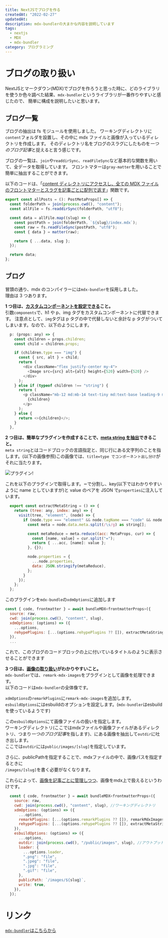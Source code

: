 ```yaml
---
title: NextJSでブログを作る
createdAt: "2022-02-27"
updatedAt: 
description: mdx-bundlerの大まかな内容を説明しています
tags:
  - nextjs
  - MDX
  - mdx-bundler
category: プログラミング
---
```


# ブログの取り扱い

NextJSとマークダウン(MDX)でブログを作ろうと思った時に、どのライブラリを使うか色々調べた結果、`mdx-bundler`というライブラリが一番作りやすいと感じたので、
簡単に構成を説明したいと思います。

## ブログ一覧

ブログの抽出は fs モジュールを使用しました。
ワーキングディレクトリに`content`フォルダを設置し、その中に mdx ファイルと画像が入っているディレクトリを作成します。
そのディレクトリ名をブログのスラグにしたものを<i>一つのブログ記事</i>と捉えると言う感じです。

ブログの一覧は、`join`や`readdirSync`、`readFileSync`など基本的な関数を用いて、全データを取得しています。
フロントマターは`gray-matter`を用いることで簡単に抽出することができます。

以下のコードは、「<u>content ディレクトリにアクセスし、全ての MDX ファイルのフロントマターとスラグを記事ごとに配列で返す</u>」関数です。

```javascript title=allPost.ts
export const allPosts = (): PostMetaProps[] => {
  const folderPath = join(process.cwd(), "content");
  const allFile = fs.readdirSync(folderPath, "utf8");

  const data = allFile.map((slug) => {
    const postPath = join(folderPath, `${slug}/index.mdx`);
    const raw = fs.readFileSync(postPath, "utf8");
    const { data } = matter(raw);

    return { ...data, slug };
  });

  return data;
};
```

## ブログ

冒頭の通り、mdx のコンパイラーには`mdx-bundler`を採用しました。  
理由は 3 つあります。

**1 つ目は、<u>カスタムコンポーネントを設定できる</u>こと。**  
引数`components`で、h1 や p、img タグをカスタムコンポーネントに代替できます。
注意点として、`img`タグは p タグの中で代替しないと余計な p タグがついてしまいます。なので、以下のようにします。

```js title=typeでコンポーネント出し分け
  p: (props: any) => {
    const children = props.children;
    const child = children.props;

    if (children.type === "img") {
      const { src, alt } = child;
      return (
        <div className="flex justify-center my-4">
          <Image src={src} alt={alt} height={520} width={520} />
        </div>
      );
    } else if (typeof children !== "string") {
      return (
        <p className="mb-12 md:mb-14 text-tiny md:text-base leading-9 md:leading-10 text-slate-700 dark:text-slate-300">
          {children}
        </p>
      );
    } else {
      return <>{children}</>;
    }
  },
```

**2 つ目は、簡単なプラグインを作成することで、<u>meta string を抽出</u>できること。**    
`meta string`とはコードブロックの言語指定と、同じ行にある文字列のことを指します。(以下の画像参照)この画像では、`title=type でコンポーネント出し分け`がそれに当たります。

![プラグイン!](./Screenshot-01.png)

これを以下のプラグインで取得します。`＝`で分割し、key(以下ではわかりやすいように name としていますが)と value のペアを JSON で`properties`に注入しています。

```javascript
  export const extractMetaString = () => {
    return (tree: any, index: any) => {
      visit(tree, "element", (node) => {
        if (node.type === "element" && node.tagName === "code" && node.data) {
          const meta = node.data.meta.split(/\s/g) as string[];

          const metaReduce = meta.reduce((acc: MetaProps, cur) => {
            const [name, value] = cur.split("=");
            return { ...acc, [name]: value };
          }, {});

          node.properties = {
            ...node.properties,
            data: JSON.stringify(metaReduce),
          };
        }
      });
    };
  };
```

このプラグインを`mdx-bundle`の`xdmOptions`に追加します

```javascript
const { code, frontmatter } = await bundleMDX<frontmatterProps>({
  source: raw,
  cwd: join(process.cwd(), "content", slug),
  xdmOptions: (options) => ({
    ...options,
    rehypePlugins: [...(options.rehypePlugins ?? []), extractMetaString], //highlight
  }),
  ...
```

これで、このブログのコードブロックの上に付いているタイトルのように表示させることができます

**3 つ目は、<u>画像の取り扱い</u>がわかりやすいこと。**  
`mdx-bundler`では、`remark-mdx-images`をプラグインとして画像を処理できます。  
以下のコードは`mdx-bundler`の全体像です。  

`xdmOptions`の`remarkPlugins`に`remark-mdx-images`を追加します。  
`esbuildOptions`にはesbuildのオプションを設定します。(`mdx-bundler`はesbuildを使っているようです)  

この`esbuildOptions`にて画像ファイルの扱いを指定します。  
ワーキングディレクトリ(ここではmdxファイルや画像ファイルがあるディレクトリ、つまり<i>一つのブログ記事</i>を指します)、にある画像を抽出して`outdir`に吐き出します。  
ここでは`outdir`には`public/images/[slug]`を指定しています。

さらに、publicPathを指定することで、mdxファイルの中で、画像パスを指定するときに  
`/images/[slug]`を書く必要がなくなります。

これらによって、<u>画像を記事ごとに管理しつつ</u>、画像をmdx上で扱えるというわけです。  

```javascript title=mdx-bundlerの全体像
  const { code, frontmatter } = await bundleMDX<frontmatterProps>({
    source: raw,
    cwd: join(process.cwd(), "content", slug), //ワーキングディレクトリ
    xdmOptions: (options) => ({
      ...options,
      remarkPlugins: [...(options.remarkPlugins ?? []), remarkMdxImages], //画像プラグイン
      rehypePlugins: [...(options.rehypePlugins ?? []), extractMetaString],
    }),
    esbuildOptions: (options) => ({
      ...options,
      outdir: join(process.cwd(), "/public/images", slug), //アウトプットされる場所
      loader: {
        ...options.loader,
        ".png": "file",
        ".jpeg": "file",
        ".jpg": "file",
        ".gif": "file",
      },
      publicPath: `/images/${slug}`, 
      write: true,
    }),
  });
```

# リンク
 
<a href="https://github.com/kentcdodds/mdx-bundler#component-substitution" target="_blank" rel="noopener noreferrer">`mdx-bundler`はこちらから</a>